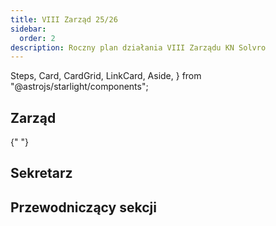 ```yaml
---
title: VIII Zarząd 25/26
sidebar:
  order: 2
description: Roczny plan działania VIII Zarządu KN Solvro
---
```


  Steps,
  Card,
  CardGrid,
  LinkCard,
  Aside,
} from "@astrojs/starlight/components";



## Zarząd

<CardGrid>
  <PersonCard 
    name="Wojciech Krzos"
    title='Prezes VIII Zarządu. Kontakt zewnętrzny & Nadzorowanie projektów.'
    bio="W Solvro od Wakacyjnego Wyzwania Solvro 2024. Działa(ł) w WRSS W4, Radiu LUZ, Komisji ds. Organizacji. Gitarzysta, kucharz, gracz D&D i fan kapibar w każdej postaci."
    image={wojciechImg}
    socials={[
      { platform: "linkedin", url: "https://linkedin.com/in/wojciechkrzos" },
      { platform: "instagram", url: "https://instagram.com/wojciechkrzos" },
      { platform: "github", url: "https://github.com/wojciechkrzos" }
    ]}
  />

{" "}

<PersonCard
  name="Apolonia Abramowicz"
  title="Wiceprezeska VIII Zarządu. Nadzorowanie sekcji."
  image={apoloniaImg}
/>

  <PersonCard 
    name="Mikołaj Jałocha"
    title="Wiceprezes VIII Zarządu. Dostępy & Audyty."
    image={mikolajImg}
  />
</CardGrid>

## Sekretarz

<CardGrid>
  <PersonCard
    name="Aleksandra Dominiak"
    title="Head of Multitasking."
    image={olaImg}
  />
</CardGrid>

## Przewodniczący sekcji

<CardGrid>
  <PersonCard
    name="Kamil Marczak"
    title="Frontend"
    socials={[
      { platform: "linkedin", url: "https://linkedin.com/in/kamilmarczak" },
      { platform: "github", url: "https://github.com/qamarq" },
    ]}
  />
  <PersonCard
    name="Dawid Linek"
    title="Backend"
    socials={[{ platform: "github", url: "https://github.com/dawidlinek" }]}
  />
  <PersonCard
    name="Łukasz Lenkiewicz"
    title="AI/ML"
    socials={[
      {
        platform: "linkedin",
        url: "https://linkedin.com/in/lukasz-lenkiewicz",
      },
      { platform: "github", url: "https://github.com/LukiLenkiewicz" },
    ]}
  />
  <PersonCard
    name="Szymon Kowaliński"
    title="Mobile"
    socials={[
      { platform: "linkedin", url: "https://linkedin.com/in/kowdev" },
      { platform: "github", url: "https://github.com/simon-the-shark" },
    ]}
  />
  <PersonCard
    name="Barbara Cząstkiewicz"
    title="UI/UX"
    socials={[
      { platform: "instagram", url: "https://www.instagram.com/basiiiikkkk" },
    ]}
  />
  <PersonCard
    name="Oliwier Dygdałowicz"
    title="Promotion"
    socials={[
      {
        platform: "linkedin",
        url: "https://www.linkedin.com/in/oliwier-dygda%C5%82owicz-1aa356268",
      },
      { platform: "github", url: "https://github.com/thesun901" },
    ]}
  />
  <PersonCard
    name="Michał Bocian"
    title="Hardware"
    socials={[
      {
        platform: "linkedin",
        url: "https://www.linkedin.com/in/micha%C5%82-bocian-b207a1199/",
      },
      { platform: "github", url: "https://github.com/MikeStork" },
    ]}
  />
  <PersonCard
    name="Miłosz Słoniecki"
    title="Devops"
    socials={[{ platform: "github", url: "https://github.com/sloniecki" }]}
  />
</CardGrid>
